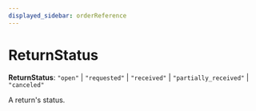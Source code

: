 ```yaml
---
displayed_sidebar: orderReference
---
```



# ReturnStatus

 **ReturnStatus**: `"open"` \| `"requested"` \| `"received"` \| `"partially_received"` \| `"canceled"`

A return's status.
